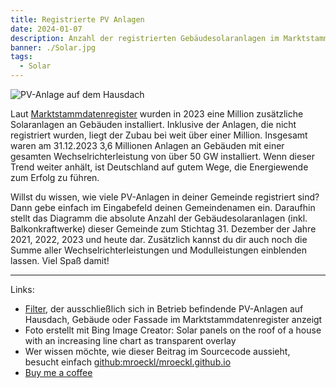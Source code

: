 ```yaml
---
title: Registrierte PV Anlagen
date: 2024-01-07
description: Anzahl der registrierten Gebäudesolaranlagen im Marktstammdatenregister
banner: ./Solar.jpg
tags:
  - Solar
---
```


![PV-Anlage auf dem Hausdach](./Solar_wide.jpg)

Laut [Marktstammdatenregister](https://www.marktstammdatenregister.de/MaStR/Einheit/Einheiten/OeffentlicheEinheitenuebersicht) wurden in 2023 eine Million zusätzliche Solaranlagen an Gebäuden installiert.
Inklusive der Anlagen, die nicht registriert wurden, liegt der Zubau bei weit über einer Million.
Insgesamt waren am 31.12.2023 3,6 Millionen Anlagen an Gebäuden mit einer gesamten Wechselrichterleistung von über 50 GW installiert.
Wenn dieser Trend weiter anhält, ist Deutschland auf gutem Wege, die Energiewende zum Erfolg zu führen.

Willst du wissen, wie viele PV-Anlagen in deiner Gemeinde registriert sind?
Dann gebe einfach im Eingabefeld deinen Gemeindenamen ein.
Daraufhin stellt das Diagramm die absolute Anzahl der Gebäudesolaranlagen (inkl. Balkonkraftwerke) dieser Gemeinde zum Stichtag 31. Dezember der Jahre 2021, 2022, 2023 und heute dar.
Zusätzlich kannst du dir auch noch die Summe aller Wechselrichterleistungen und Modulleistungen einblenden lassen.
Viel Spaß damit!


<SolarStats />

---

Links:

- [Filter](https://www.marktstammdatenregister.de/MaStR/Einheit/Einheiten/ErweiterteOeffentlicheEinheitenuebersicht?filter=Inbetriebnahmedatum%20der%20Einheit~lt~%2731.12.2023%27~and~Lage%20der%20Einheit~eq~%272961%27~and~Betriebs-Status~eq~%2735%27~and~Nettonennleistung%20der%20Einheit~lt~%270.601%27), der ausschließlich sich in Betrieb befindende PV-Anlagen auf Hausdach, Gebäude oder Fassade im Marktstammdatenregister anzeigt
- Foto erstellt mit Bing Image Creator: Solar panels on the roof of a house with an increasing line chart as transparent overlay
- Wer wissen möchte, wie dieser Beitrag im Sourcecode aussieht, besucht einfach [github:mroeckl/mroeckl.github.io](https://github.com/mroeckl/mroeckl.github.io/tree/master/content/posts/2024/01/07)
- [Buy me a coffee](https://www.buymeacoffee.com/mroeckl)
